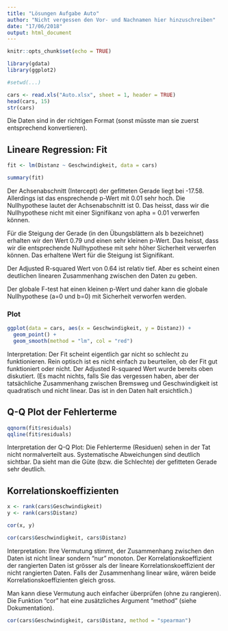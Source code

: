 ```yaml
---
title: "Lösungen Aufgabe Auto"
author: "Nicht vergessen den Vor- und Nachnamen hier hinzuschreiben"
date: "17/06/2018"
output: html_document
---
```


```r
knitr::opts_chunk$set(echo = TRUE)
```


```r
library(gdata)
library(ggplot2)
```



```r
#setwd(...)

cars <- read.xls("Auto.xlsx", sheet = 1, header = TRUE)
head(cars, 15)
str(cars)
```

Die Daten sind in der richtigen Format (sonst müsste man sie zuerst entsprechend konvertieren). 



## Lineare Regression: Fit

```r

fit <- lm(Distanz ~ Geschwindigkeit, data = cars)

summary(fit)
```

Der Achsenabschnitt (Intercept) der gefitteten Gerade liegt bei -17.58. Allerdings ist das ensprechende p-Wert mit 0.01 sehr hoch. Die Nullhypothese lautet der Achsenabschnitt ist 0. Das heisst, dass wir die Nullhypothese nicht mit einer Signifikanz von apha = 0.01 verwerfen können. 

Für die Steigung der Gerade (in den Übungsblättern als b bezeichnet) 
erhalten wir den Wert 0.79 und einen sehr kleinen p-Wert. 
Das heisst, dass wir die entsprechende Nullhypothese mit sehr höher Sicherheit verwerfen können. Das erhaltene Wert für die Steigung ist Signifikant. 

Der Adjusted R-squared Wert von 0.64 ist relativ tief. Aber es scheint einen deutlichen linearen Zusammenhang zwischen den Daten zu geben. 

Der globale F-test hat einen kleinen p-Wert und daher kann die globale Nullhypothese (a=0 und b=0) mit Sicherheit verworfen werden. 

### Plot

```r

ggplot(data = cars, aes(x = Geschwindigkeit, y = Distanz)) + 
  geom_point() +
  geom_smooth(method = "lm", col = "red")

```
Interpretation: Der Fit scheint eigentlich gar nicht so schlecht zu  funktionieren. Rein optisch ist es nicht einfach zu beurteilen, ob der Fit gut funktioniert oder nicht. Der Adjusted R-squared Wert wurde bereits oben diskutiert. 
(Es macht nichts, falls Sie das vergessen haben, aber der tatsächliche Zusammenhang zwischen Bremsweg und Geschwindigkeit ist quadratisch und nicht linear. Das ist in den Daten halt ersichtlich.)

## Q-Q Plot der Fehlerterme

```r
qqnorm(fit$residuals)
qqline(fit$residuals)
```

Interpretation der Q-Q Plot: Die Fehlerterme (Residuen) sehen in der Tat nicht normalverteilt aus. Systematische Abweichungen sind deutlich sichtbar. Da sieht man die Güte (bzw. die Schlechte) der gefitteten Gerade sehr deutlich. 

## Korrelationskoeffizienten

```r

x <- rank(cars$Geschwindigkeit)
y <- rank(cars$Distanz)

cor(x, y)

cor(cars$Geschwindigkeit, cars$Distanz)

```
Interpretation: Ihre Vermutung stimmt, der Zusammenhang zwischen den Daten ist nicht linear sondern "nur" monoton. 
Der Korrelationskoeffizient der rangierten Daten ist grösser als der lineare Korrelationskoeffizient der 
nicht rangierten Daten. Falls der Zusammenhang linear wäre, wären beide Korrelationskoeffizienten gleich gross. 

Man kann diese Vermutung auch einfacher überprüfen (ohne zu rangieren). Die Funktion "cor" hat eine zusätzliches Argument "method" (siehe Dokumentation). 

```r

cor(cars$Geschwindigkeit, cars$Distanz, method = "spearman")
```

